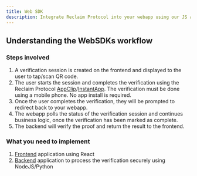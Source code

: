 ```yaml
---
title: Web SDK
description: Integrate Reclaim Protocol into your webapp using our JS and Python SDKs.
---
```



## Understanding the WebSDKs workflow

### Steps involved
1. A verification session is created on the frontend and displayed to the user to tap/scan QR code.
2. The user starts the session and completes the verification using the Reclaim Protocol [AppClip](https://developer.apple.com/app-clips/)/[InstantApp](https://developer.android.com/topic/google-play-instant). The verification must be done using a mobile phone. No app install is required.
3. Once the user completes the verification, they will be prompted to redirect back to your webapp.
4. The webapp polls the status of the verification session and continues business logic, once the verification has been marked as complete.
5. The backend will verify the proof and return the result to the frontend.

### What you need to implement
1. [Frontend](./web/frontend) application using React
2. [Backend](./web/backend) application to process the verification securely using NodeJS/Python
